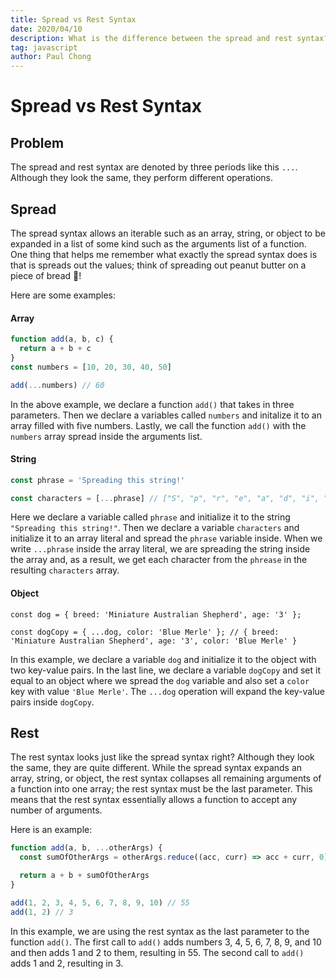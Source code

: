 ```yaml
---
title: Spread vs Rest Syntax
date: 2020/04/10
description: What is the difference between the spread and rest syntax? They look exactly the same (...) but they perform very different operations. Read more to find out!
tag: javascript
author: Paul Chong
---
```


# Spread vs Rest Syntax


<HitCounter slug="spread-vs-rest" />

## Problem

The spread and rest syntax are denoted by three periods like this `...`. Although they look the same, they perform different operations.

## Spread

The spread syntax allows an iterable such as an array, string, or object to be expanded in a list of some kind such as the arguments list of a function. One thing that helps me remember what exactly the spread syntax does is that is spreads out the values; think of spreading out peanut butter on a piece of bread 🍞!

Here are some examples:

#### Array

```js
function add(a, b, c) {
  return a + b + c
}
const numbers = [10, 20, 30, 40, 50]

add(...numbers) // 60
```

In the above example, we declare a function `add()` that takes in three parameters. Then we declare a variables called `numbers` and initalize it to an array filled with five numbers. Lastly, we call the function `add()` with the `numbers` array spread inside the arguments list.

#### String

```js
const phrase = 'Spreading this string!'

const characters = [...phrase] // ["S", "p", "r", "e", "a", "d", "i", "n", "g", " ", "t", "h", "i", "s", " ", "s", "t", "r", "i", "n", "g", "!"]
```

Here we declare a variable called `phrase` and initialize it to the string `"Spreading this string!"`. Then we declare a variable `characters` and initialize it to an array literal and spread the `phrase` variable inside. When we write `...phrase` inside the array literal, we are spreading the string inside the array and, as a result, we get each character from the `phrease` in the resulting `characters` array.

#### Object

```
const dog = { breed: 'Miniature Australian Shepherd', age: '3' };

const dogCopy = { ...dog, color: 'Blue Merle' }; // { breed: 'Miniature Australian Shepherd', age: '3', color: 'Blue Merle' }
```

In this example, we declare a variable `dog` and initialize it to the object with two key-value pairs. In the last line, we declare a variable `dogCopy` and set it equal to an object where we spread the `dog` variable and also set a `color` key with value `'Blue Merle'`. The `...dog` operation will expand the key-value pairs inside `dogCopy`.

## Rest

The rest syntax looks just like the spread syntax right? Although they look the same, they are quite different. While the spread syntax expands an array, string, or object, the rest syntax collapses all remaining arguments of a function into one array; the rest syntax must be the last parameter. This means that the rest syntax essentially allows a function to accept any number of arguments.

Here is an example:

```js
function add(a, b, ...otherArgs) {
  const sumOfOtherArgs = otherArgs.reduce((acc, curr) => acc + curr, 0)

  return a + b + sumOfOtherArgs
}

add(1, 2, 3, 4, 5, 6, 7, 8, 9, 10) // 55
add(1, 2) // 3
```

In this example, we are using the rest syntax as the last parameter to the function `add()`. The first call to `add()` adds numbers 3, 4, 5, 6, 7, 8, 9, and 10 and then adds 1 and 2 to them, resulting in 55. The second call to `add()` adds 1 and 2, resulting in 3.
